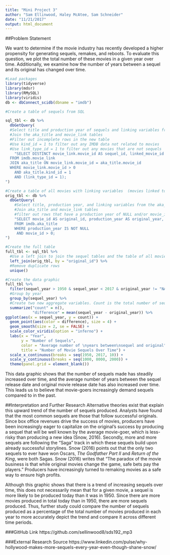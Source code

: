 ```yaml
---
title: "Mini Project 3"
author: "Sam Ellinwood, Haley McAtee, Sam Schneider"
date: "11/21/2017"
output: html_document
---
```


##Problem Statement

We want to determine if the movie industry has recently developed a higher propensity for generating sequels, remakes, and reboots. To evaluate this question, we plot the total number of these movies in a given year over time. Additionally, we examine how the number of years between a sequel and its original has changed over time. 


```r
#Load packages
library(tidyverse)
library(mdsr)
library(RMySQL)
library(viridis)
db <- dbConnect_scidb(dbname = "imdb")
```

```r
#Create a table of sequels from SQL

sql_tbl <- db %>%
  dbGetQuery(
  #Select title and production year of sequels and linking variables from the aka_title and  movie_link tables in the IMDb dataset
  #Join the aka_title and movie_link tables
  #Filter out incomplete rows in the new table
  #Use kind_id = 1 to filter out any IMDB data not related to movies
  #Use link_type_id = 1 to filter out any movies that are not sequels
    "SELECT DISTINCT movie_link.movie_id AS sequel_id, linked_movie_id AS original_id, link_type_id, production_year AS sequel_year, title AS sequel_title  
  FROM imdb.movie_link
  JOIN aka_title ON movie_link.movie_id = aka_title.movie_id
  WHERE movie_link.movie_id > 0
    AND aka_title.kind_id = 1
    AND (link_type_id = 1);
")
```

```r
#Create a table of all movies with linking variables  (movies linked to sequels)
orig_tbl <- db %>%
  dbGetQuery(
    #Select title, production year, and linking variables from the aka_title and movie_link tables in the IMDb dataset
    #Join aka_title and movie_link tables
    #filter out rows that have a production year of NULL and/or movie_id of 0
    "SELECT movie_id AS original_id, production_year AS original_year, title AS original_title
    FROM imdb.aka_title
    WHERE production_year IS NOT NULL
     AND movie_id > 0;
")
```

```r
#Create the full table
full_tbl <- sql_tbl %>%
  #Use a left join to join the sequel tables and the table of all movies using original_id
  left_join(orig_tbl, by = "original_id") %>%
  #Remove duplicate rows
  unique() 
```


```r
#Create the data graphic
full_tbl %>%
  filter(sequel_year > 1950 & sequel_year < 2017 & original_year != "NA") %>%
  #Group by year
  group_by(sequel_year) %>%
  #Create two new aggregate variables. Count is the total number of sequels for each year. Difference is the average difference of years between    sequels and original films in each year
  summarize("count" = n(),
            "difference" = mean(sequel_year - original_year)) %>%
ggplot(aes(x = sequel_year, y = count)) +
  geom_point(aes(color = difference), size = 4) +
  geom_smooth(size = 2, se = FALSE) +
  scale_color_viridis(option = "inferno") +
  labs(x = "Year",
       y = "Number of Sequels", 
       color = "Average number of \nyears between\nsequel and original",
       title = "Number of Movie Sequels Over Time") +
  scale_x_continuous(breaks = seq(1950, 2017, 10)) +
  scale_y_continuous(breaks = seq(1000, 8000, 2000)) +
  theme(panel.grid = element_blank())
```


This data graphic shows that the number of sequels made has steadily increased over time, and the average number of years between the sequel release date and original movie release date has also increased over time. This leads us to believe that movie-goers increasingly demand sequels compared to in the past.

##Interpretation and Further Research
Alternative theories exist that explain this upward trend of the number of sequels produced. Analysts have found that the most common sequels are those that follow successful originals. Since box office revenues drive the success of movies, producers have been increasingly eager to capitalize on the original's success by producing a sequel that will be well known by the average movie-goer, which is less-risky than producing a new idea (Snow, 2016). Secondly, more and more sequels are following the "Saga" track in which these sequels build upon already successful storylines. Snow (2016) points out that the only two sequels to ever have won Oscars, *The Godfather Part II* and *Return of the King*, were both Sagas. Snow (2016) writes that "The paradox of the movie business is that while original movies change the game, safe bets pay the players." Producers have increasingly turned to remaking movies as a safe way to ensure high profits.

Although this graphic shows that there is a trend of increasing sequels over time, this does not necessarily mean that for a given movie, a sequel is more likely to be produced today than it was in 1950. Since there are more movies produced in total today than in 1950, there are more sequels produced. Thus, further study could compare the number of sequels produced as a percentage of the total number of movies produced in each year to more accurately depict the trend and compare it across different time periods. 

###GitHub Link
https://github.com/sellinwood8/sds192_mp3

###External Research Source
https://www.linkedin.com/pulse/why-hollywood-makes-more-sequels-every-year-even-though-shane-snow/

